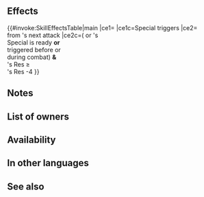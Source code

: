{{Special
|tagid=SID_竜の咆哮
|intID=4038
|exclusive=0
|canUseWeapon={{WeaponList|Dragon}}
|canUseMove={{MoveList|All}}
|cost=500
|cooldown=3
|effect=Boosts Special damage by 40% of unit's Res when Special triggers. If unit's or foe's Special is ready, or if unit's or foe's Special triggered before or during this combat, and also, if unit's Res ≥ foe's Res-4 during combat, reduces damage from foe's next attack by 40% (once per combat; excluding area-of-effect Specials).
|required=Iceberg
|properties=random_owner,offensive_special
}}
==Effects==
{{#invoke:SkillEffectsTable|main
|ce1={{Eft|Damage Boost|percent=1|40% of {{Tgt|Unit}}'s Res}}
|ce1c=Special triggers
|ce2={{Eft|Damage Reduction|40%}}<br>from {{Tgt|Foe}}'s next attack
|ce2c=({{Tgt|Unit}} or {{Tgt|Foe}}'s<br>Special is ready '''or'''<br>triggered before or<br>during combat) '''&'''<br>{{Tgt|Unit}}'s Res ≥<br>{{Tgt|Foe}}'s Res -4
}}
==Notes==
{{DamageBoost}}
{{DamagePercentageReduction}}
==List of owners==
{{Skill Hero List}}
{{NoInheritHeroes}}

==Availability==
{{PassiveFocusList}}
{{PassiveDistributionList}}
{{PassiveCombatManualList}}
==In other languages==
{{OtherLanguages
|japanese=竜の咆哮
|german=Drachenschrei
|spanishEU=Furia del dragón
|spanishLA=Furia del dragón
|french=Cri du Dragon
|italian=Ruggito di drago
|chineseTW=龍之咆哮
|portuguese=Rugido do dragão
}}
==See also==
{{See also skills|cond=SCategory='special' AND Exclusive='1' AND (Description LIKE '%of unit_s Res%' OR Description LIKE '%reduces damage from foe_s next attack%') OR (Description LIKE '%special is ready%' OR Description LIKE '%special%triggered before or during%') AND Exclusive='1'}}
{{Specials Navbox}}